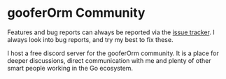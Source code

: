
# gooferOrm Community

Features and bug reports can always be reported via the [issue tracker](https://github.com/gooferOrm/goofer/issues).
I always look into bug reports, and try my best to fix these.

I host a free discord server for the gooferOrm community. It is a place for deeper discussions, direct communication with me and plenty of other smart people working in the Go ecosystem.

<Cards>
	<Cards.Card
		href="https://discord.gg/Pr5QVrDJn9"
		target="_blank"
		icon={""}
		title={"Join the Discord Server"}
		arrow={true}
	/>
</Cards>
